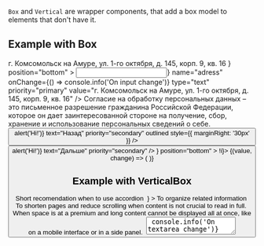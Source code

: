 
`Box` and `Vertical` are wrapper components, that add a box model to elements that don't have it.

## Example with Box

<!-- TODO update example with PRs FRNT-401 & FRNT-520 -->

<Playground>
  <block.L style={{ width: '400px', padding: '100px' }}>
    <Tooltip
      message={
        <BoxComponent>
          <Text>г. Комсомольск на Амуре, ул. 1-го октября, д. 145, корп. 9, кв. 16</Text>
        </BoxComponent>
      }
      position="bottom"
    >
      <Input
        leftIcon={<IconInfo />}
        name="adress"
        onChange={() => console.info('On input change')}
        type="text"
        priority="primary"
        value="г. Комсомольск на Амуре, ул. 1-го октября, д. 145, корп. 9, кв. 16"
      />
    </Tooltip>
  </block.L>
</Playground>

<Playground>
  <block.L style={{ paddingBottom: '400px' }}>
    <Tooltip
      message={
        <>
          <BoxComponent>
            <Text type="S">
              Согласие на обработку персональных данных – это письменное разрешение гражданина
              Российской Федерации, которое он дает заинтересованной стороне на получение, сбор,
              хранение и использование персональных сведений о себе.
            </Text>
          </BoxComponent>
          <BoxComponent>
            <block.S style={{ display: 'flex' }}>
              <Button
                onClick={() => alert('Hi!')}
                text="Назад"
                priority="secondary"
                outlined
                style={{ marginRight: '30px' }}
              />
              <Button onClick={() => alert('Hi!')} text="Дальше" priority="secondary" />
            </block.S>
          </BoxComponent>
        </>
      }
      position="bottom"
    >
      <State initial={false} change={(i) => !i}>
        {(value, change) => (
          <Checkbox
            checked={value}
            id="id"
            onChange={change}
            text="Согласие на обработку персональных данных"
            priority="primary"
          />
        )}
      </State>
    </Tooltip>
  </block.L>
</Playground>

## Example with VerticalBox

<Playground>
  <Accordion
    priority="primary"
    isOpen={false}
    title={
      <BoxComponent>
        <Text type="L">Short recomendation when to use accordion&nbsp;</Text>
      </BoxComponent>
    }
  >
    <BoxVerticalComponent>
      <BoxComponent>
        <Text type="S">To organize related information&nbsp;</Text>
      </BoxComponent>
      <BoxComponent>
        <Text type="S">
          To shorten pages and reduce scrolling when content is not crucial to read in full.&nbsp;
        </Text>
      </BoxComponent>
      <BoxComponent>
        <Text type="S">
          When space is at a premium and long content cannot be displayed all at once, like on a
          mobile interface or in a side panel.&nbsp;
        </Text>
      </BoxComponent>
      <BoxComponent>
        <TextArea
          name="name"
          placeholder="Please, left some comments"
          onChange={() => console.info('On textarea change')}
          priority="primary"
          overflow="hidden"
        />
      </BoxComponent>
    </BoxVerticalComponent>
  </Accordion>
</Playground>
